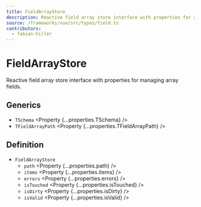 ```yaml
---
title: FieldArrayStore
description: Reactive field array store interface with properties for array field management.
source: /frameworks/vue/src/types/field.ts
contributors:
  - fabian-hiller
---
```



# FieldArrayStore

Reactive field array store interface with properties for managing array fields.

## Generics

- `TSchema` <Property {...properties.TSchema} />
- `TFieldArrayPath` <Property {...properties.TFieldArrayPath} />

## Definition

- `FieldArrayStore`
  - `path` <Property {...properties.path} />
  - `items` <Property {...properties.items} />
  - `errors` <Property {...properties.errors} />
  - `isTouched` <Property {...properties.isTouched} />
  - `isDirty` <Property {...properties.isDirty} />
  - `isValid` <Property {...properties.isValid} />
